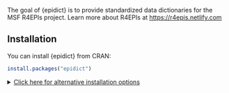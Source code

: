 The goal of {epidict} is to provide standardized data dictionaries for the MSF 
R4EPIs project. Learn more about R4EPIs at <https://r4epis.netlify.com>

## Installation

You can install {epidict} from CRAN:

``` r
install.packages("epidict")
```

<details>
<!--
NOTE: everything inside the details tag will be collapsed and effectively
hidden from the user
-->
<summary style='text-decoration: underline'>Click here for alternative installation options</summary>
If there is a bugfix or feature that is not yet on CRAN, you can install it via
the {drat} package:


You can install {epidict} from the R4EPI repository:

```r
# install.packages("drat")
drat::addRepo("R4EPI")
install.packages("epidict")
```

You can also install the in-development version from GitHub using the {remotes}
package (but there's no guarantee that it will be stable):

```r
# install.packages("remotes")
remotes::install_github("R4EPI/epidict") 
```

<!-- </details> -->


## Accessing dictionaries

There are four MSF outbreak dictionaries available in {epidict}:

 - Cholera/Acute watery diarrhea ("cholera")
 - Meningitis
 - Measles/Rubella ("measles")
 - Acute Jaundice Syndrome (often suspected to be Hepatitis E) ("ajs")

> You can read more about the outbreak dictionaries at <https://r4epis.netlify.com/outbreaks>

The dictionary can be obtained via the `msf_dict()` function, which specifies a
dictionary that describes recorded variables (`data_element_shortname`) in rows
and their possible options (if categorical):

```r
library("epidict")
msf_dict("Measles", compact = FALSE)
msf_dict("AJS", compact = FALSE)
msf_dict("Cholera", compact = FALSE)
msf_dict("Meningitis", compact = FALSE)
```

In addition, there are three MSF survey dictionaries available:

 - Retrospective mortality and access to care ("mortality")
 - Malnutrition ("nutrition") 
 - Vaccination Coverage ("vaccination")

> You can read more about the survey dictionaries at <https://r4epis.netlify.com/surveys>

These are accessible via `msf_dict_survey()` where the variables are in 
`column_name` and are often labeled by question number. 

```r
msf_dict_survey("Mortality", compact = FALSE)
msf_dict_survey("Nutrition", compact = FALSE)
msf_dict_survey("Vaccination", compact = FALSE)
```

## Generating data

The {epidict} package has a function for generating data that's called
`gen_data()`, which takes three arguments: The dictionary, which column
describes the variable names, and how many rows are needed in the output.

```r
gen_data("Measles", varnames = "data_element_shortname", numcases = 100, org = "MSF")
gen_data("Vaccination", varnames = "column_name", numcases = 100, org = "MSF")
```

## Cleaning data with the dictionaries

You can use the dictionaries to clean the data via the [{matchmaker}](https://www.repidemicsconsortium.org/matchmaker) package:

```r
library("matchmaker")
library("dplyr")

dat <- gen_data(dictionary = "Cholera", 
  varnames = "data_element_shortname",
  numcases = 20,
  org = "MSF"
)
print(dat)

# We want the expanded dictionary, so we will select `compact = FALSE`
dict <- msf_dict(disease = "Cholera", 
  long = TRUE, 
  compact = FALSE, 
  tibble = TRUE
)
print(dict)

# We can use linelist's clean_variable_spelling to translate the codes. First,
# we want to reorder the columns of the dictionary like so:
#
#  - 1st column: option codes
#  - 2nd column: translations
#  - 3rd column: data column name
#  - 4th column: order of options

# Now we can use linelist to filter the data:
dat_clean <- matchmaker::match_df(dat, dict, 
  from  = "option_code",
  to    = "option_name",
  by    = "data_element_shortname",
  order = "option_order_in_set"
)
print(dat_clean)
```

